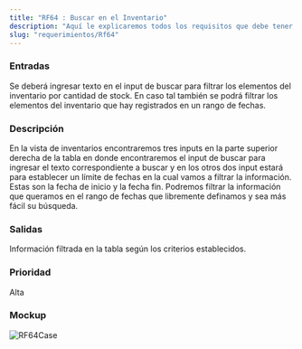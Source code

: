 ```yaml
---
title: "RF64 : Buscar en el Inventario"
description: "Aquí le explicaremos todos los requisitos que debe tener para poder usar nuestro software."
slug: "requerimientos/Rf64"
---
```



<h3>Entradas</h3>
Se deberá ingresar texto en el input de buscar para filtrar los elementos del inventario
por cantidad de stock. En caso tal también se podrá filtrar los elementos del inventario
que hay registrados en un rango de fechas.

<h3>Descripción</h3>
En la vista de inventarios encontraremos tres inputs en la parte superior derecha
de la tabla en donde encontraremos el input de buscar para ingresar el texto correspondiente
a buscar y en los otros dos input estará para establecer un límite de fechas en la
cual vamos a filtrar la información. Estas son la fecha de inicio y la fecha fin.
Podremos filtrar la información que queramos en el rango de fechas que libremente
definamos y sea más fácil su búsqueda.

<h3>Salidas</h3>
Información filtrada en la tabla según los criterios establecidos.

<h3>Prioridad</h3>
Alta

<h3>Mockup</h3>
<Image src={RF64Case} alt="RF64Case" width={3148} height={2270} />
